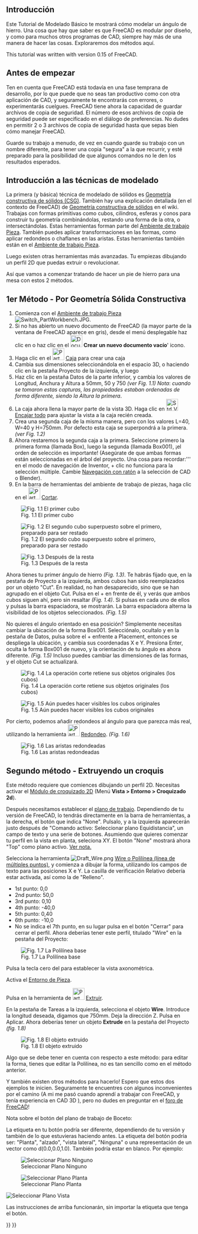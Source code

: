 <languages/>
{{TutorialInfo/es
|Topic= Introducción a la modelización
|Level= Principiante
|Time= 15 minutos
|Author=[[User:Normandc|NormandC]]
|FCVersion=cualquier
|Files=ninguno
}}

<span id="Introduction"></span>
== Introducción == 

Este Tutorial de Modelado Básico te mostrará cómo modelar un ángulo de hierro. Una cosa que hay que saber es que FreeCAD es modular por diseño, y como para muchos otros programas de CAD, siempre hay más de una manera de hacer las cosas. Exploraremos dos métodos aquí.

<div lang="en" dir="ltr" class="mw-content-ltr">
This tutorial was written with version 0.15 of FreeCAD.
</div>

== Antes de empezar ==
Ten en cuenta que FreeCAD está todavía en una fase temprana de desarrollo, por lo que puede que no seas tan productivo como con otra aplicación de CAD, y seguramente te encontrarás con errores, o experimentarás cuelgues. FreeCAD tiene ahora la capacidad de guardar archivos de copia de seguridad. El número de esos archivos de copia de seguridad puede ser especificado en el diálogo de preferencias. No dudes en permitir 2 o 3 archivos de copia de seguridad hasta que sepas bien cómo manejar FreeCAD.

Guarde su trabajo a menudo, de vez en cuando guarde su trabajo con un nombre diferente, para tener una copia "segura" a la que recurrir, y esté preparado para la posibilidad de que algunos comandos no le den los resultados esperados. 

<div class="mw-translate-fuzzy">
== Introducción a las técnicas de modelado ==
La primera (y básica) técnica de modelado de sólidos es [http://es.wikipedia.org/wiki/Geometr%C3%ADa_constructiva_de_s%C3%B3lidos Geometría constructiva de sólidos (CSG)]. También hay una explicación detallada (en el contexto de FreeCAD) de [[Constructive_solid_geometry/es|Geometría constructiva de sólidos]] en el wiki. Trabajas con formas primitivas como cubos, cilindros, esferas y conos para construir tu geometría combinándolas, restando una forma de la otra, o intersectándolas. Estas herramientas forman parte del [[Part_Workbench/es|Ambiente de trabajo Pieza]]. También puedes aplicar transformaciones en las formas, como aplicar redondeos o chaflanes en las aristas. Estas herramientas también están en el [[Part_Workbench/es|Ambiente de trabajo Pieza]].
</div>

Luego existen otras herramientas más avanzadas. Tu empiezas dibujando un perfil 2D que puedas extruir o revolucionar.

Así que vamos a comenzar tratando de hacer un pie de hierro para una mesa con estos 2 métodos.

<div class="mw-translate-fuzzy">
== 1er Método - Por Geometría Sólida Constructiva ==
# Comienza con el [[Part_Workbench/es|Ambiente de trabajo Pieza]] [[Image:Switch PartWorkbench.JPG]].
# Si no has abierto un nuevo documento de FreeCAD (la mayor parte de la ventana de FreeCAD aparece en gris), desde el menú desplegable haz clic en {{MenuCommand|Archivo → Nuevo}} o haz clic en el [[Image:Document-new.png|32px]] '''Crear un nuevo documento vacío'''' icono.
# Haga clic en el [[Image:Part_Box.svg|32px]] [[Part_Box/es|Caja]] para crear una caja
# Cambia sus dimensiones seleccionándola en el espacio 3D, o haciendo clic en la pestaña Proyecto de la izquierda, y luego
# Haz clic en la pestaña Datos de la parte inferior, y cambia los valores de Longitud, Anchura y Altura a 50mm, 50 y 750 ''(ver Fig. 1.1)'' ''Nota'': ''cuando se tomaron estas capturas, las propiedades estaban ordenadas de forma diferente, siendo la Altura la primera''.
# La caja ahora llena la mayor parte de la vista 3D. Haga clic en [[Image:Std ViewFitAll.svg|32px]] [[Std ViewFitAll/es|Encajar todo]] para ajustar la vista a la caja recién creada.
# Crea una segunda caja de la misma manera, pero con los valores L=40, W=40 y H=750mm. Por defecto esta caja se superpondrá a la primera. ''(ver Fig. 1.2)''
# Ahora restaremos la segunda caja a la primera. Seleccione primero la primera forma (llamada Box), luego la segunda (llamada Box001), ¡el orden de selección es importante! (Asegúrate de que ambas formas están seleccionadas en el árbol del proyecto. Una cosa para recordar:''' en el modo de navegación de Inventor, {{Button|Ctrl}} + clic no funciona para la selección múltiple. Cambie [[Mouse_navigation/es|Navegación con ratón]] a la selección de CAD o Blender).
# En la barra de herramientas del ambiente de trabajo de piezas, haga clic en el [[Image:Part_Cut.svg|32px]] [[Part_Cut/es|Cortar]].
</div>

<div class="mw-translate-fuzzy">
[[Image:Tutorial-normand01.jpg|center|frame|Fig. 1.1 El primer cubo]]
</div>

<div class="mw-translate-fuzzy">
[[Image:Tutorial-normand02.jpg|center|frame|Fig. 1.2 El segundo cubo superpuesto sobre el primero, preparado para ser restado]]
</div>

[[Image:Tutorial-normand03.jpg|center|frame|Fig. 1.3 Después de la resta]]

<div class="mw-translate-fuzzy">
Ahora tienes tu primer ángulo de hierro ''(Fig. 1.3)''. Te habrás fijado que, en la pestaña de Proyecto a la izquierda, ambos cubos han sido reemplazados por un objeto "Cut". En realidad, no han desaparecido, sino que se han agrupado en el objeto Cut. Pulsa en el + en frente de él, y verás que ambos cubos siguen ahí, pero sin resaltar ''(Fig. 1.4)''. Si pulsas en cada uno de ellos y pulsas la barra espaciadora, se mostrarán. La barra espaciadora alterna la visibilidad de los objetos seleccionados. ''(Fig. 1.5)''
</div>

<div class="mw-translate-fuzzy">
No quieres el ángulo orientado en esa posición? Simplemente necesitas cambiar la ubicación de la forma Box001. Selecciónalo, ocultalo y en la pestaña de Datos, pulsa sobre el + enfrente a Placement, entonces se despliega la ubicación, y cambia sus coordenadas X e Y. Presiona Enter, oculta la forma Box001 de nuevo, y la orientación de tu ángulo es ahora diferente. ''(Fig. 1.5)'' Incluso puedes cambiar las dimensiones de las formas, y el objeto Cut se actualizará.
</div>

<div class="mw-translate-fuzzy">
[[Image:Tutorial-normand04.jpg|center|frame|Fig. 1.4 La operación corte retiene sus objetos originales (los cubos)]]
</div>

<div class="mw-translate-fuzzy">
[[Image:Tutorial-normand05.jpg|center|frame|Fig. 1.5 Aún puedes hacer visibles los cubos originales]]
</div>

<div class="mw-translate-fuzzy">
Por cierto, podemos añadir redondeos al ángulo para que parezca más real, utilizando la herramienta [[Image:Part_Fillet.png|32px]] [[Part_Fillet|Redondeo]]. ''(Fig. 1.6)''
</div>

[[Image:Tutorial-normand06.jpg|center|frame|Fig. 1.6 Las aristas redondeadas]]

<div class="mw-translate-fuzzy">
== Segundo método - Extruyendo un croquis ==

Este método requiere que comiences dibujando un perfil 2D. Necesitas activar el [[Draft_Workbench/es|Módulo de croquizado 2D]] (Menú '''Vista > Entorno > Croquizado 2d''').
</div>

<div class="mw-translate-fuzzy">
Después necesitamos establecer el [[Draft_SelectPlane/es|plano de trabajo]]. Dependiendo de tu versión de FreeCAD, lo tendrás directamente en la barra de herramientas, a la derecha, el botón que indica "None". Pulsalo, y a la izquierda aparecerán justo después de "Comando activo: Seleccionar plano Equidistancia", un campo de texto y una serie de botones. Asumiendo que quieres comenzar tu perfil en la vista en planta, seleciona XY. El botón "None" mostrará ahora "Top" como plano activo.
[[#DraftPlaneButton/es|Ver nota.]]
    
Selecciona la herramienta [[Image:Draft_Wire.png]] [[Draft_Wire|Wire o Polilínea (línea de múltiples puntos)]], y comienza a dibujar la forma, utilizando los campos de texto para las posiciones X e Y. La casilla de verificación Relativo debería estar activada, así como la de "Relleno".
</div>

<div class="mw-translate-fuzzy">
* 1st punto: 0,0
* 2nd punto: 50,0
* 3rd punto: 0,10
* 4th punto: -40,0
* 5th punto: 0,40
* 6th punto: -10,0
* No se indica el 7th punto, en su lugar pulsa en el botón "Cerrar" para cerrar el perfil. Ahora deberías tener este perfil, titulado "Wire" en la pestaña del Proyecto:
</div>

<div class="mw-translate-fuzzy">
[[Image:Tutorial-normand07.jpg|center|frame|Fig. 1.7 La Polilínea base]]
</div> 

<div class="mw-translate-fuzzy">
Pulsa la tecla cero del para establecer la vista axonométrica.
</div>

<div class="mw-translate-fuzzy">
Activa el [[Part_Workbench/es|Entorno de Pieza]].
</div>

<div class="mw-translate-fuzzy">
Pulsa en la herramienta de [[Image:Part_Extrude.png|32px]] [[Part_Extrude|Extruir]].
</div>

<div class="mw-translate-fuzzy">
En la pestaña de Tareas a la izquierda, selecciona el objeto '''Wire'''. Introduce la longitud deseada, digamos que 750mm. Deja la dirección Z. Pulsa en Aplicar. Ahora deberías tener un objeto '''Extrude''' en la pestaña del Proyecto ''(fig. 1.8)''
</div>

[[Image:Tutorial-normand08.jpg|center|frame|Fig. 1.8 El objeto extruido]]

Algo que se debe tener en cuenta con respecto a este método: para editar la forma, tienes que editar la Polilínea, no es tan sencillo como en el método anterior.

<div class="mw-translate-fuzzy">
Y también existen otros métodos para hacerlo! Espero que estos dos ejemplos te inicien. Seguramente te encuentres con algunos inconvenientes por el camino (A mi me pasó cuando aprendí a trabajar con FreeCAD, y tenía experiencia en CAD 3D ), pero no dudes en preguntar en el [http://forum.freecadweb.org foro de FreeCAD]!
</div>

<div id="DraftPlaneButton/es">Nota sobre el botón del plano de trabajo de Boceto:</div>
La etiqueta en tu botón podría ser diferente, dependiendo de tu versión y también de lo que estuvieras haciendo antes. La etiqueta del botón podría ser: "Planta", "alzado", "vista lateral", "Ninguna" o una representación de un vector como d(0.0,0.0,1.0). También podría estar en blanco. Por ejemplo:

[[Image:DraftPlaneNone.png|left|frame|Seleccionar Plano Ninguno]]

[[Image:DraftPlaneTop.png|left|frame|Seleccionar Plano Planta]]

<div class="mw-translate-fuzzy">
[[Image:DraftPlaneView.png|left|frame|Seleccionar Plano  Vista]]
{{clear}}
</div>

Las instrucciones de arriba funcionarán, sin importar la etiqueta que tenga el botón.

{{Part Tools navi{{#translation:}}}}
{{Userdocnavi{{#translation:}}}}